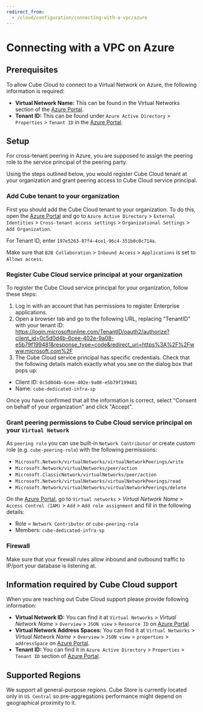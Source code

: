 ```yaml
---
redirect_from:
  - /cloud/configuration/connecting-with-a-vpc/azure
---
```


# Connecting with a VPC on Azure

## Prerequisites

To allow Cube Cloud to connect to a Virtual Network on Azure, the following
information is required:

- **Virtual Network Name:** This can be found in the Virtual Networks section of
  the [Azure Portal][azure-console].
- **Tenant ID:** This can be found under `Azure Active Directory` > `Properties` >
  `Tenant ID` in the [Azure Portal][azure-console].

## Setup

For cross-tenant peering in Azure, you are supposed to assign the peering role to
the service principal of the peering party.

Using the steps outlined below, you would register Cube Cloud tenant at your organization
and grant peering access to Cube Cloud service principal.

### Add Cube tenant to your organization

First you should add the Cube Cloud tenant to your organization. To do this, open
the [Azure Portal][azure-console] and go to `Azure Active Directory` > `External
Identities` > `Cross-tenant access settings` > `Organizational Settings` > `Add
Organization`.

For Tenant ID, enter `197e5263-87f4-4ce1-96c4-351b0c0c714a`.

Make sure that `B2B Collaboration` > `Inbound Access` > `Applications` is set to `Allows access`.

### Register Cube Cloud service principal at your organization

To register the Cube Cloud service principal for your organization, follow these steps:

1. Log in with an account that has permissions to register Enterprise applications.
2. Open a browser tab and go to the following URL, replacing "TenantID" with your tenant ID:
https://login.microsoftonline.com/TenantID/oauth2/authorize?client_id=0c5d0d4b-6cee-402e-9a08-e5b79f199481&response_type=code&redirect_uri=https%3A%2F%2Fwww.microsoft.com%2F
3. The Cube Cloud service principal has specific credentials. Check that the following details match exactly what you see on the dialog box that pops up:
- Client ID: `0c5d0d4b-6cee-402e-9a08-e5b79f199481`
- Name: `cube-dedicated-infra-sp`

Once you have confirmed that all the information is correct, select "Consent on behalf of your organization" and click "Accept".

### Grant peering permissions to Cube Cloud service principal on your `Virtual Network`

As `peering role` you can use built-in `Network Contributor` or create custom role (e.g. `cube-peering-role`) with the following permissions:

- `Microsoft.Network/virtualNetworks/virtualNetworkPeerings/write`
- `Microsoft.Network/virtualNetworks/peer/action`
- `Microsoft.ClassicNetwork/virtualNetworks/peer/action`
- `Microsoft.Network/virtualNetworks/virtualNetworkPeerings/read`
- `Microsoft.Network/virtualNetworks/virtualNetworkPeerings/delete`

On the [Azure Portal][azure-console], go to `Virtual networks` > *Virtual
Network Name* > `Access Control (IAM)` > `Add` > `Add role assignment` and fill in the following details:
- Role = `Network Contributor` or `cube-peering-role`
- Members: `cube-dedicated-infra-sp`

### Firewall

Make sure that your firewall rules allow inbound and outbound traffic to IP/port your database is listening at.

## Information required by Cube Cloud support

When you are reaching out Cube Cloud support please provide following
information:

- **Virtual Network ID:** You can find it at `Virtual Networks` > *Virtual
  Network Name* > `Overview` > `JSON view` > `Resource ID` on [Azure
  Portal][azure-console].
- **Virtual Network Address Spaces:** You can find it at `Virtual Networks` >
  *Virtual Network Name* > `Overview` > `JSON view` > `properties` >
  `addressSpace` on [Azure Portal][azure-console].
- **Tenant ID:** You can find it in `Azure Active Directory` > `Properties` >
  `Tenant ID` section of [Azure Portal][azure-console].

## Supported Regions

We support all general-purpose regions. Cube Store is currently located only in `US Central`
so pre-aggregations performance might depend on geographical proximity to it.

[azure-console]: https://portal.azure.com
